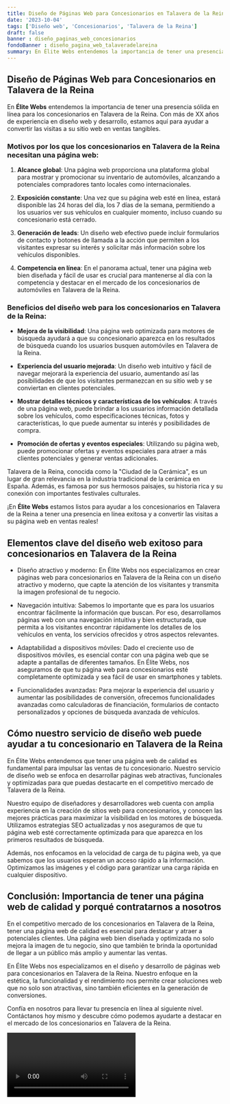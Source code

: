 ```yaml
---
title: Diseño de Páginas Web para Concesionarios en Talavera de la Reina
date: '2023-10-04'
tags: ['Diseño web', 'Concesionarios', 'Talavera de la Reina']
draft: false
banner : diseño_paginas_web_concesionarios
fondoBanner : diseño_pagina_web_talaveradelareina
summary: En Élite Webs entendemos la importancia de tener una presencia sólida en línea para los concesionarios en Talavera de la Reina. Con más de XX años de experiencia elitewebs en diseño web y desarrollo, estamos aquí para ayudar a convertir las visitas a su sitio web en ventas tangibles.
---
```


## Diseño de Páginas Web para Concesionarios en Talavera de la Reina

En **Élite Webs** entendemos la importancia de tener una presencia sólida en línea para los concesionarios en Talavera de la Reina. Con más de XX años de experiencia en diseño web y desarrollo, estamos aquí para ayudar a convertir las visitas a su sitio web en ventas tangibles.

### Motivos por los que los concesionarios en Talavera de la Reina necesitan una página web:

1. **Alcance global**: Una página web proporciona una plataforma global para mostrar y promocionar su inventario de automóviles, alcanzando a potenciales compradores tanto locales como internacionales.

2. **Exposición constante**: Una vez que su página web esté en línea, estará disponible las 24 horas del día, los 7 días de la semana, permitiendo a los usuarios ver sus vehículos en cualquier momento, incluso cuando su concesionario está cerrado.

3. **Generación de leads**: Un diseño web efectivo puede incluir formularios de contacto y botones de llamada a la acción que permiten a los visitantes expresar su interés y solicitar más información sobre los vehículos disponibles.

4. **Competencia en línea**: En el panorama actual, tener una página web bien diseñada y fácil de usar es crucial para mantenerse al día con la competencia y destacar en el mercado de los concesionarios de automóviles en Talavera de la Reina.

### Beneficios del diseño web para los concesionarios en Talavera de la Reina:

- **Mejora de la visibilidad**: Una página web optimizada para motores de búsqueda ayudará a que su concesionario aparezca en los resultados de búsqueda cuando los usuarios busquen automóviles en Talavera de la Reina.

- **Experiencia del usuario mejorada**: Un diseño web intuitivo y fácil de navegar mejorará la experiencia del usuario, aumentando así las posibilidades de que los visitantes permanezcan en su sitio web y se conviertan en clientes potenciales.

- **Mostrar detalles técnicos y características de los vehículos**: A través de una página web, puede brindar a los usuarios información detallada sobre los vehículos, como especificaciones técnicas, fotos y características, lo que puede aumentar su interés y posibilidades de compra.

- **Promoción de ofertas y eventos especiales**: Utilizando su página web, puede promocionar ofertas y eventos especiales para atraer a más clientes potenciales y generar ventas adicionales.

Talavera de la Reina, conocida como la "Ciudad de la Cerámica", es un lugar de gran relevancia en la industria tradicional de la cerámica en España. Además, es famosa por sus hermosos paisajes, su historia rica y su conexión con importantes festivales culturales.

¡En **Élite Webs** estamos listos para ayudar a los concesionarios en Talavera de la Reina a tener una presencia en línea exitosa y a convertir las visitas a su página web en ventas reales!

<GifSeo />

<Cta />

## Elementos clave del diseño web exitoso para concesionarios en Talavera de la Reina

- Diseño atractivo y moderno: En Élite Webs nos especializamos en crear páginas web para concesionarios en Talavera de la Reina con un diseño atractivo y moderno, que capte la atención de los visitantes y transmita la imagen profesional de tu negocio.

- Navegación intuitiva: Sabemos lo importante que es para los usuarios encontrar fácilmente la información que buscan. Por eso, desarrollamos páginas web con una navegación intuitiva y bien estructurada, que permita a los visitantes encontrar rápidamente los detalles de los vehículos en venta, los servicios ofrecidos y otros aspectos relevantes.

- Adaptabilidad a dispositivos móviles: Dado el creciente uso de dispositivos móviles, es esencial contar con una página web que se adapte a pantallas de diferentes tamaños. En Élite Webs, nos aseguramos de que tu página web para concesionarios esté completamente optimizada y sea fácil de usar en smartphones y tablets.

- Funcionalidades avanzadas: Para mejorar la experiencia del usuario y aumentar las posibilidades de conversión, ofrecemos funcionalidades avanzadas como calculadoras de financiación, formularios de contacto personalizados y opciones de búsqueda avanzada de vehículos.

## Cómo nuestro servicio de diseño web puede ayudar a tu concesionario en Talavera de la Reina

En Élite Webs entendemos que tener una página web de calidad es fundamental para impulsar las ventas de tu concesionario. Nuestro servicio de diseño web se enfoca en desarrollar páginas web atractivas, funcionales y optimizadas para que puedas destacarte en el competitivo mercado de Talavera de la Reina.

Nuestro equipo de diseñadores y desarrolladores web cuenta con amplia experiencia en la creación de sitios web para concesionarios, y conocen las mejores prácticas para maximizar la visibilidad en los motores de búsqueda. Utilizamos estrategias SEO actualizadas y nos aseguramos de que tu página web esté correctamente optimizada para que aparezca en los primeros resultados de búsqueda.

Además, nos enfocamos en la velocidad de carga de tu página web, ya que sabemos que los usuarios esperan un acceso rápido a la información. Optimizamos las imágenes y el código para garantizar una carga rápida en cualquier dispositivo.

## Conclusión: Importancia de tener una página web de calidad y porqué contratarnos a nosotros

En el competitivo mercado de los concesionarios en Talavera de la Reina, tener una página web de calidad es esencial para destacar y atraer a potenciales clientes. Una página web bien diseñada y optimizada no solo mejora la imagen de tu negocio, sino que también te brinda la oportunidad de llegar a un público más amplio y aumentar las ventas.

En Élite Webs nos especializamos en el diseño y desarrollo de páginas web para concesionarios en Talavera de la Reina. Nuestro enfoque en la estética, la funcionalidad y el rendimiento nos permite crear soluciones web que no solo son atractivas, sino también eficientes en la generación de conversiones.

Confía en nosotros para llevar tu presencia en línea al siguiente nivel. Contáctanos hoy mismo y descubre cómo podemos ayudarte a destacar en el mercado de los concesionarios en Talavera de la Reina.

<Video />

<CtaBot job='Concesionarios' city='Talavera de la Reina'/>

<Gmaps query='Talavera de la Reina+españa+maps' />